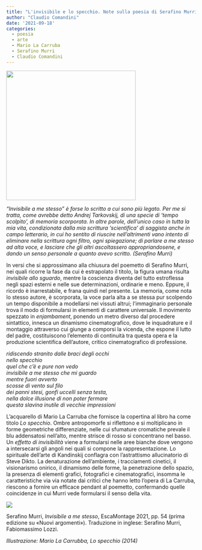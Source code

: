 ```yaml
---
title: "L'invisibile e lo specchio. Note sulla poesia di Serafino Murri e la pittura di Mario La Carrubba"
author: "Claudio Comandini"
date: '2021-09-18'
categories:
  - poesia
  - arte
  - Mario La Carruba
  - Serafino Murri
  - Claudio Comandini
---
```


![](images/LaCarrubba_Lo-specchio.jpeg){fig-align="center" width="344"}

*"Invisibile a me stesso" è forse lo scritto a cui sono più legato. Per me si tratta, come avrebbe detto Andrej Tarkovskij, di una specie di 'tempo scolpito', di memoria scorporata. In altre parole, dell’unico caso in tutta la mia vita, condizionata dalla mia scrittura 'scientifica' di saggista anche in campo letterario, in cui ho sentito di riuscire nell’altrimenti vano intento di eliminare nella scrittura ogni filtro, ogni spiegazione; di parlare a me stesso ad alta voce, e lasciare che gli altri ascoltassero appropriandosene, e dando un senso personale a quanto avevo scritto. (Serafino Murri)*

In versi che si approssimano alla chiusura del poemetto di Serafino Murri, nei quali ricorre la fase da cui è estrapolato il titolo, la figura umana risulta *invisibile allo sguardo*, mentre la coscienza diventa del tutto estroflessa negli spazi esterni e nelle sue determinazioni, ordinarie e meno. Eppure, il ricordo è inarrestabile, e frana quindi nel presente. La memoria, come nota lo stesso autore, è scorporata, la voce parla alta a se stessa pur scolpendo un tempo disponibile a modellarsi nei vissuti altrui; l’immaginario personale trova il modo di formularsi in elementi di carattere universale. Il movimento spezzato in *enjambament*, ponendo un metro diverso dal procedere sintattico, innesca un dinamismo cinematografico, dove le inquadrature e il montaggio attraverso cui giunge a comporsi la vicenda, che espone il lutto del padre, costituiscono l’elemento di continuità tra questa opera e la produzione scientifica dell’autore, critico cinematografico di professione.

*ridiscendo stranito dalle braci degli occhi\
nello specchio\
quel che c’è e pure non vedo\
invisibile a me stesso che mi guardo\
mentre fuori avverto\
scosse di vento sul filo\
dei panni stesi, gonfi uccelli senza testa,\
nella dolce illusione di non poter fermare\
questa slavina inutile di vecchie impressioni*

L’acquarello di Mario La Carruba che fornisce la copertina al libro ha come titolo *Lo specchio*. Ombre antropomorfe si riflettono e si moltiplicano in forme geometriche differenziate, nelle cui sfumature cromatiche prevale il blu addensatosi nell’alto, mentre strisce di rosso si concentrano nel basso. Un *effetto di invisibilità* viene a formularsi nelle aree bianche dove vengono a intersecarsi gli angoli nei quali si compone la rappresentazione. Lo spirituale dell'arte di Kandinskij conflagra con l'astrattismo allucinatorio di Steve Dikto. La denaturazione dell’ambiente, i tracciamenti cinetici, il visionarismo onirico, il dinamismo delle forme, la penetrazione dello spazio, la presenza di elementi grafici, fotografici e cinematografici, insomma le caratteristiche via via notate dai critici che hanno letto l’opera di La Carruba, riescono a fornire un efficace pendant al poemetto, confermando quelle coincidenze in cui Murri vede formularsi il senso della vita.

![](images/Murri_invisibile-a-me-stesso.jpg){fig-align="center"}

Serafino Murri, *Invisibile a me stesso*, EscaMontage 2021, pp. 54 (prima edizione su «Nuovi argomenti»). Traduzione in inglese: Serafino Murri, Fabiomassimo Lozzi.

*Illustrazione: Mario La Carrubba, Lo specchio (2014)*
